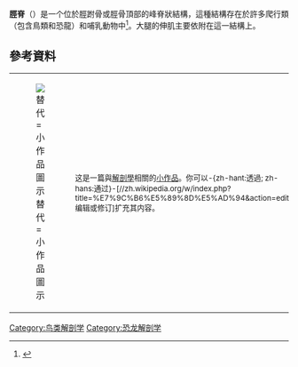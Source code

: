 '''脛脊'''（{{lang-en|cnemial crest}}）是一个位於脛跗骨或脛骨頂部的峰脊狀結構，這種結構存在於許多爬行類（包含鳥類和恐龍）和哺乳動物中<ref>{{cite book |last1=Chatterjee |first1=Sankar |title=The Rise of Birds: 225 Million Years of Evolution |date=2015 |publisher=JHU Press |isbn=9781421415901 |page=151 |url=https://books.google.com/books?id=TuckBwAAQBAJ&pg=PA151&lpg=PA151&dq=cnemial+crest+bird&source=bl&ots=4Tr1rjjcVD&sig=ACfU3U1Rem0jv_O6sfy2xSbPLy6hsdzHRw&hl=en&sa=X&ved=2ahUKEwjv94ym3b7jAhWIQs0KHVdRBAc4ChDoATADegQICRAB#v=onepage&q=cnemial%20crest%20bird&f=false |language=en}}</ref>。大腿的伸肌主要依附在這一結構上。

== 參考資料 ==
{{Reflist|2}}

{| class="metadata plainlinks stub" role="presentation" style="background:transparent"
|[[File:Bone.png|替代=小作品圖示]]
| style="font-size:smaller" |这是一篇與[[解剖學|解剖學]]相關的[[wikipedia:小作品|小作品]]。你可以-{zh-hant:透過; zh-hans:通过}-[//zh.wikipedia.org/w/index.php?title=%E7%9C%B6%E5%89%8D%E5%AD%94&action=edit 编辑或修订]扩充其内容。<div class="plainlinks hlist navbar mini" style="position: absolute; right: 15px; display: none;">
* [[Template:Anatomy-stub|<abbr title="该模板">-{zh-hans:查; zh-hant:閱}-</abbr>]]
* [[Template_talk:Anatomy-stub|<abbr title="讨论该模板">论</abbr>]]
* [//zh.wikipedia.org/w/index.php?title=Template:Anatomy-stub&action=edit <abbr title="编辑该模板">编</abbr>]
</div>
|}

[[Category:鸟类解剖学|Category:鸟类解剖学]]
[[Category:恐龙解剖学|Category:恐龙解剖学]]